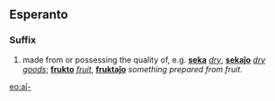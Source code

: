 ==Esperanto==
===Suffix===
# made from or possessing the quality of, e.g. '''[[seka]]''' ''[[dry]]'', '''[[sekaĵo]]''' ''[[dry goods]]''; '''[[frukto]]''' ''[[fruit]]'', '''[[fruktaĵo]]''' ''something prepared from fruit''.

[[eo:aĵ-]]